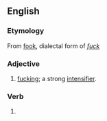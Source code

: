 ==English==

===Etymology===
From [[fook]], dialectal form of ''[[fuck]]''

===Adjective===
{{en-adj}}

# {{lb|en|vulgar|Northern England}} [[fucking]]; a strong [[intensifier]].

===Verb===
{{head|en|present participle}}

# {{lb|en|vulgar|Northern England}} {{present participle of|fook|lang=en|nocat=1}}